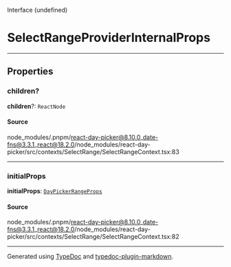 <SectionTitle>Interface (undefined)</SectionTitle>

# SelectRangeProviderInternalProps

<Description>

</Description>

---

## Properties

<a id="children" name="children"></a>

### children?

<SignatureMemberIdentifier>**children**?: `ReactNode`</SignatureMemberIdentifier>

#### Source

node\_modules/.pnpm/react-day-picker@8.10.0\_date-fns@3.3.1\_react@18.2.0/node\_modules/react-day-picker/src/contexts/SelectRange/SelectRangeContext.tsx:83

***

<a id="initialprops" name="initialprops"></a>

### initialProps

<SignatureMemberIdentifier>**initialProps**: [`DayPickerRangeProps`](/api/main/interfaces/DayPickerRangeProps.md)</SignatureMemberIdentifier>

#### Source

node\_modules/.pnpm/react-day-picker@8.10.0\_date-fns@3.3.1\_react@18.2.0/node\_modules/react-day-picker/src/contexts/SelectRange/SelectRangeContext.tsx:82

***

Generated using [TypeDoc](https://typedoc.org) and [typedoc-plugin-markdown](https://typedoc-plugin-markdown.org).
